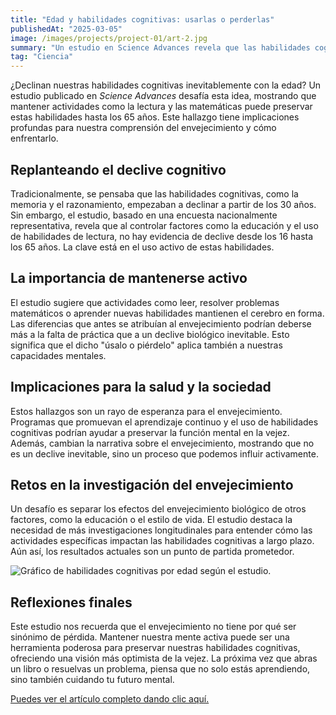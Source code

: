 ```yaml
---
title: "Edad y habilidades cognitivas: usarlas o perderlas"
publishedAt: "2025-03-05"
image: /images/projects/project-01/art-2.jpg
summary: "Un estudio en Science Advances revela que las habilidades cognitivas no declinan con la edad si se mantienen activas mediante actividades como la lectura."
tag: "Ciencia"
---
```


¿Declinan nuestras habilidades cognitivas inevitablemente con la edad? Un estudio publicado en *Science Advances* desafía esta idea, mostrando que mantener actividades como la lectura y las matemáticas puede preservar estas habilidades hasta los 65 años. Este hallazgo tiene implicaciones profundas para nuestra comprensión del envejecimiento y cómo enfrentarlo.

## Replanteando el declive cognitivo

Tradicionalmente, se pensaba que las habilidades cognitivas, como la memoria y el razonamiento, empezaban a declinar a partir de los 30 años. Sin embargo, el estudio, basado en una encuesta nacionalmente representativa, revela que al controlar factores como la educación y el uso de habilidades de lectura, no hay evidencia de declive desde los 16 hasta los 65 años. La clave está en el uso activo de estas habilidades.

## La importancia de mantenerse activo

El estudio sugiere que actividades como leer, resolver problemas matemáticos o aprender nuevas habilidades mantienen el cerebro en forma. Las diferencias que antes se atribuían al envejecimiento podrían deberse más a la falta de práctica que a un declive biológico inevitable. Esto significa que el dicho "úsalo o piérdelo" aplica también a nuestras capacidades mentales.

## Implicaciones para la salud y la sociedad

Estos hallazgos son un rayo de esperanza para el envejecimiento. Programas que promuevan el aprendizaje continuo y el uso de habilidades cognitivas podrían ayudar a preservar la función mental en la vejez. Además, cambian la narrativa sobre el envejecimiento, mostrando que no es un declive inevitable, sino un proceso que podemos influir activamente.

## Retos en la investigación del envejecimiento

Un desafío es separar los efectos del envejecimiento biológico de otros factores, como la educación o el estilo de vida. El estudio destaca la necesidad de más investigaciones longitudinales para entender cómo las actividades específicas impactan las habilidades cognitivas a largo plazo. Aún así, los resultados actuales son un punto de partida prometedor.

![Gráfico de habilidades cognitivas por edad según el estudio.](/images/projects/project-01/art-2.jpg)

## Reflexiones finales

Este estudio nos recuerda que el envejecimiento no tiene por qué ser sinónimo de pérdida. Mantener nuestra mente activa puede ser una herramienta poderosa para preservar nuestras habilidades cognitivas, ofreciendo una visión más optimista de la vejez. La próxima vez que abras un libro o resuelvas un problema, piensa que no solo estás aprendiendo, 
sino también cuidando tu futuro mental.

<a href="https://www.science.org/doi/10.1126/sciadv.ads1560" target="_blank" rel="noopener noreferrer">
  Puedes ver el artículo completo dando clic aquí.
</a>
